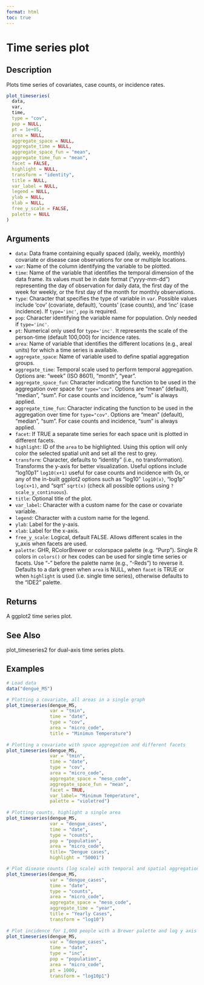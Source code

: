 ```yaml
---
format: html
toc: true
---
```


# Time series plot

## Description

Plots time series of covariates, case counts, or incidence rates.

```r
plot_timeseries(
  data,
  var,
  time,
  type = "cov",
  pop = NULL,
  pt = 1e+05,
  area = NULL,
  aggregate_space = NULL,
  aggregate_time = NULL,
  aggregate_space_fun = "mean",
  aggregate_time_fun = "mean",
  facet = FALSE,
  highlight = NULL,
  transform = "identity",
  title = NULL,
  var_label = NULL,
  legend = NULL,
  ylab = NULL,
  xlab = NULL,
  free_y_scale = FALSE,
  palette = NULL
)
```

## Arguments

- `data`: Data frame containing equally spaced (daily, weekly, monthly) covariate or disease case observations for one or multiple locations.
- `var`: Name of the column identifying the variable to be plotted.
- `time`: Name of the variable that identifies the temporal dimension of the data frame. Its values must be in date format ("yyyy-mm-dd") representing the day of observation for daily data, the first day of the week for weekly, or the first day of the month for monthly observations.
- `type`: Character that specifies the type of variable in `var`. Possible values include 'cov' (covariate, default), 'counts' (case counts), and 'inc' (case incidence). If `type='inc'`, `pop` is required.
- `pop`: Character identifying the variable name for population. Only needed if `type='inc'`.
- `pt`: Numerical only used for `type='inc'`. It represents the scale of the person-time (default 100,000) for incidence rates.
- `area`: Name of variable that identifies the different locations (e.g., areal units) for which a time series is available.
- `aggregate_space`: Name of variable used to define spatial aggregation groups.
- `aggregate_time`: Temporal scale used to perform temporal aggregation. Options are: "week" (ISO 8601), "month", "year".
- `aggregate_space_fun`: Character indicating the function to be used in the aggregation over space for `type="cov"`. Options are "mean" (default), "median", "sum". For case counts and incidence, "sum" is always applied.
- `aggregate_time_fun`: Character indicating the function to be used in the aggregation over time for `type="cov"`. Options are "mean" (default), "median", "sum". For case counts and incidence, "sum" is always applied.
- `facet`: If TRUE a separate time series for each space unit is plotted in different facets.
- `highlight`: ID of the `area` to be highlighted. Using this option will only color the selected spatial unit and set all the rest to grey.
- `transform`: Character, defaults to "identity" (i.e., no transformation). Transforms the y-axis for better visualization. Useful options include "log10p1" `log10(x+1)` useful for case counts and incidence with 0s, or any of the in-built ggplot2 options such as "log10" `log10(x)`, "log1p" `log(x+1)`, and "sqrt" `sqrt(x)` (check all possible options using `?scale_y_continuous`).
- `title`: Optional title of the plot.
- `var_label`: Character with a custom name for the case or covariate variable.
- `legend`: Character with a custom name for the legend.
- `ylab`: Label for the y-axis.
- `xlab`: Label for the x-axis.
- `free_y_scale`: Logical, default FALSE. Allows different scales in the y_axis when facets are used.
- `palette`: GHR, RColorBrewer or colorspace palette (e.g. "Purp"). Single R colors in `colors()` or hex codes can be used for single time series or facets. Use "-" before the palette name (e.g., "-Reds") to reverse it. Defaults to a dark green when `area` is NULL, when `facet` is TRUE or when `highlight` is used (i.e. single time series), otherwise defaults to the "IDE2" palette.

## Returns

A ggplot2 time series plot.

## See Also

plot_timeseries2 for dual-axis time series plots.

## Examples

```r
# Load data
data("dengue_MS")

# Plotting a covariate, all areas in a single graph
plot_timeseries(dengue_MS,
                var = "tmin",
                time = "date",          
                type = "cov",
                area = "micro_code",   
                title = "Minimun Temperature") 
                
# Plotting a covariate with space aggregation and different facets
plot_timeseries(dengue_MS,
                var = "tmin",
                time = "date",
                type = "cov",
                area = "micro_code",
                aggregate_space = "meso_code",
                aggregate_space_fun = "mean",
                facet = TRUE,           
                var_label= "Minimum Temperature",
                palette = "violetred")
                
# Plotting counts, highlight a single area 
plot_timeseries(dengue_MS,
                var = "dengue_cases", 
                time = "date",         
                type = "counts",
                pop = "population",
                area = "micro_code",  
                title= "Dengue cases",
                highlight = "50001")

# Plot disease counts (log scale) with temporal and spatial aggregation             
plot_timeseries(dengue_MS,
                var = "dengue_cases", 
                time = "date",      
                type = "counts",
                area = "micro_code",   
                aggregate_space = "meso_code",
                aggregate_time = "year",
                title = "Yearly Cases",
                transform = "log10") 
               
# Plot incidence for 1,000 people with a Brewer palette and log y axis
plot_timeseries(dengue_MS,
                var = "dengue_cases",
                time = "date",          
                type = "inc",
                pop = "population",
                area = "micro_code",  
                pt = 1000,
                transform = "log10p1")
```
